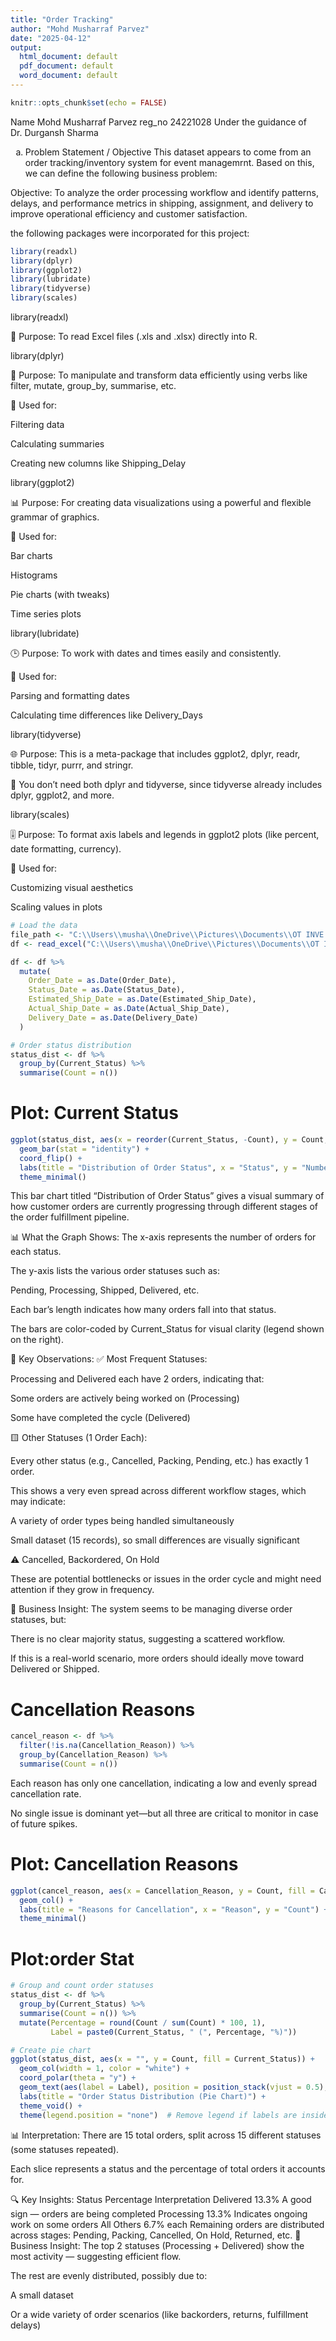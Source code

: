 ---
title: "Order Tracking"
author: "Mohd Musharraf Parvez"
date: "2025-04-12"
output:
  html_document: default
  pdf_document: default
  word_document: default
---

```{r setup, include=FALSE}
knitr::opts_chunk$set(echo = FALSE)
```
Name Mohd Musharraf Parvez
reg_no 24221028
Under the guidance of Dr. Durgansh Sharma




a. Problem Statement / Objective
This dataset appears to come from an order tracking/inventory system for event managemrnt. Based on this, we can define the following business problem:

Objective:
To analyze the order processing workflow and identify patterns, delays, and performance metrics in shipping, assignment, and delivery to improve operational efficiency and customer satisfaction.



the following packages were incorporated for this project:
```{r}
library(readxl)
library(dplyr)
library(ggplot2)
library(lubridate)
library(tidyverse)
library(scales)
```

library(readxl)

📘 Purpose: To read Excel files (.xls and .xlsx) directly into R.

library(dplyr)

🧹 Purpose: To manipulate and transform data efficiently using verbs like filter, mutate, group_by, summarise, etc.

🔧 Used for:

Filtering data

Calculating summaries

Creating new columns like Shipping_Delay

library(ggplot2)

📊 Purpose: For creating data visualizations using a powerful and flexible grammar of graphics.

🔧 Used for:

Bar charts

Histograms

Pie charts (with tweaks)

Time series plots

library(lubridate)

🕒 Purpose: To work with dates and times easily and consistently.

🔧 Used for:

Parsing and formatting dates

Calculating time differences like Delivery_Days

library(tidyverse)

🌐 Purpose: This is a meta-package that includes ggplot2, dplyr, readr, tibble, tidyr, purrr, and stringr.

🔧 You don’t need both dplyr and tidyverse, since tidyverse already includes dplyr, ggplot2, and more.

library(scales)

🎚️ Purpose: To format axis labels and legends in ggplot2 plots (like percent, date formatting, currency).

🔧 Used for:

Customizing visual aesthetics

Scaling values in plots



```{r}
# Load the data
file_path <- "C:\\Users\\musha\\OneDrive\\Pictures\\Documents\\OT INVE.xlsx"
df <- read_excel("C:\\Users\\musha\\OneDrive\\Pictures\\Documents\\OT INVE.xlsx")

```


```{r}
df <- df %>%
  mutate(
    Order_Date = as.Date(Order_Date),
    Status_Date = as.Date(Status_Date),
    Estimated_Ship_Date = as.Date(Estimated_Ship_Date),
    Actual_Ship_Date = as.Date(Actual_Ship_Date),
    Delivery_Date = as.Date(Delivery_Date)
  )
```
```{r}
# Order status distribution
status_dist <- df %>%
  group_by(Current_Status) %>%
  summarise(Count = n())
```

# Plot: Current Status
```{r}
ggplot(status_dist, aes(x = reorder(Current_Status, -Count), y = Count, fill = Current_Status)) +
  geom_bar(stat = "identity") +
  coord_flip() +
  labs(title = "Distribution of Order Status", x = "Status", y = "Number of Orders") +
  theme_minimal()
```
This bar chart titled “Distribution of Order Status” gives a visual summary of how customer orders are currently progressing through different stages of the order fulfillment pipeline.

📊 What the Graph Shows:
The x-axis represents the number of orders for each status.

The y-axis lists the various order statuses such as:

Pending, Processing, Shipped, Delivered, etc.

Each bar's length indicates how many orders fall into that status.

The bars are color-coded by Current_Status for visual clarity (legend shown on the right).

🔎 Key Observations:
✅ Most Frequent Statuses:

Processing and Delivered each have 2 orders, indicating that:

Some orders are actively being worked on (Processing)

Some have completed the cycle (Delivered)

🟨 Other Statuses (1 Order Each):

Every other status (e.g., Cancelled, Packing, Pending, etc.) has exactly 1 order.

This shows a very even spread across different workflow stages, which may indicate:

A variety of order types being handled simultaneously

Small dataset (15 records), so small differences are visually significant

⚠️ Cancelled, Backordered, On Hold

These are potential bottlenecks or issues in the order cycle and might need attention if they grow in frequency.

🧠 Business Insight:
The system seems to be managing diverse order statuses, but:

There is no clear majority status, suggesting a scattered workflow.

If this is a real-world scenario, more orders should ideally move toward Delivered or Shipped.



# Cancellation Reasons
```{r}
cancel_reason <- df %>%
  filter(!is.na(Cancellation_Reason)) %>%
  group_by(Cancellation_Reason) %>%
  summarise(Count = n())
```
Each reason has only one cancellation, indicating a low and evenly spread cancellation rate.

No single issue is dominant yet—but all three are critical to monitor in case of future spikes.


# Plot: Cancellation Reasons
```{r}
ggplot(cancel_reason, aes(x = Cancellation_Reason, y = Count, fill = Cancellation_Reason)) +
  geom_col() +
  labs(title = "Reasons for Cancellation", x = "Reason", y = "Count") +
  theme_minimal()
```



# Plot:order Stat
```{r}
# Group and count order statuses
status_dist <- df %>%
  group_by(Current_Status) %>%
  summarise(Count = n()) %>%
  mutate(Percentage = round(Count / sum(Count) * 100, 1),
         Label = paste0(Current_Status, " (", Percentage, "%)"))

# Create pie chart
ggplot(status_dist, aes(x = "", y = Count, fill = Current_Status)) +
  geom_col(width = 1, color = "white") +
  coord_polar(theta = "y") +
  geom_text(aes(label = Label), position = position_stack(vjust = 0.5), size = 3) +
  labs(title = "Order Status Distribution (Pie Chart)") +
  theme_void() +
  theme(legend.position = "none")  # Remove legend if labels are inside

```


📊 Interpretation:
There are 15 total orders, split across 15 different statuses (some statuses repeated).

Each slice represents a status and the percentage of total orders it accounts for.

🔍 Key Insights:
Status	Percentage	Interpretation
Delivered	13.3%	A good sign — orders are being completed
Processing	13.3%	Indicates ongoing work on some orders
All Others	6.7% each	Remaining orders are distributed across stages:
Pending, Packing, Cancelled, On Hold, Returned, etc.
🧠 Business Insight:
The top 2 statuses (Processing + Delivered) show the most activity — suggesting efficient flow.

The rest are evenly distributed, possibly due to:

A small dataset

Or a wide variety of order scenarios (like backorders, returns, fulfillment delays)